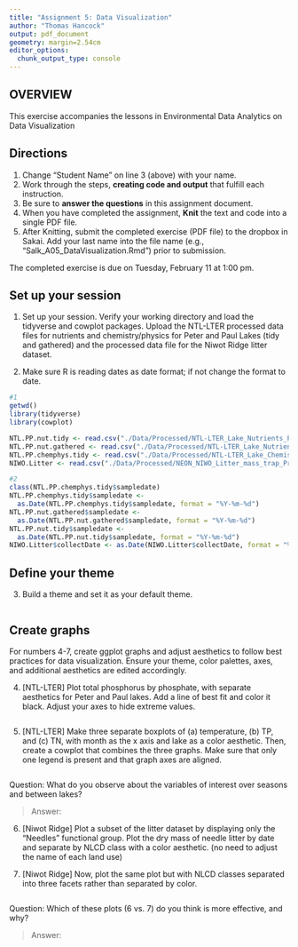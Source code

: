 ```yaml
---
title: "Assignment 5: Data Visualization"
author: "Thomas Hancock"
output: pdf_document
geometry: margin=2.54cm
editor_options: 
  chunk_output_type: console
---
```


## OVERVIEW

This exercise accompanies the lessons in Environmental Data Analytics on Data Visualization 

## Directions
1. Change "Student Name" on line 3 (above) with your name.
3. Work through the steps, **creating code and output** that fulfill each instruction.
4. Be sure to **answer the questions** in this assignment document.
6. When you have completed the assignment, **Knit** the text and code into a single PDF file.
8. After Knitting, submit the completed exercise (PDF file) to the dropbox in Sakai. Add your last name into the file name (e.g., "Salk_A05_DataVisualization.Rmd") prior to submission.

The completed exercise is due on Tuesday, February 11 at 1:00 pm.



## Set up your session 
1. Set up your session. Verify your working directory and load the tidyverse and cowplot packages. Upload the NTL-LTER processed data files for nutrients and chemistry/physics for Peter and Paul Lakes (tidy and gathered) and the processed data file for the Niwot Ridge litter dataset. 

2. Make sure R is reading dates as date format; if not change the format to date.

```r
#1
getwd()
library(tidyverse)
library(cowplot)

NTL.PP.nut.tidy <- read.csv("./Data/Processed/NTL-LTER_Lake_Nutrients_PeterPaul_Processed.csv")
NTL.PP.nut.gathered <- read.csv("./Data/Processed/NTL-LTER_Lake_Nutrients_PeterPaulGathered_Processed.csv")
NTL.PP.chemphys.tidy <- read.csv("./Data/Processed/NTL-LTER_Lake_ChemistryPhysics_PeterPaul_Processed.csv")
NIWO.Litter <- read.csv("./Data/Processed/NEON_NIWO_Litter_mass_trap_Processed.csv")

#2
class(NTL.PP.chemphys.tidy$sampledate)
NTL.PP.chemphys.tidy$sampledate <- 
  as.Date(NTL.PP.chemphys.tidy$sampledate, format = "%Y-%m-%d")
NTL.PP.nut.gathered$sampledate <- 
  as.Date(NTL.PP.nut.gathered$sampledate, format = "%Y-%m-%d")
NTL.PP.nut.tidy$sampledate <- 
  as.Date(NTL.PP.nut.tidy$sampledate, format = "%Y-%m-%d")
NIWO.Litter$collectDate <- as.Date(NIWO.Litter$collectDate, format = "%Y-%m-%d")


```
## Define your theme
3. Build a theme and set it as your default theme.

```r


```

## Create graphs
For numbers 4-7, create ggplot graphs and adjust aesthetics to follow best practices for data visualization. Ensure your theme, color palettes, axes, and additional aesthetics are edited accordingly.

4. [NTL-LTER] Plot total phosphorus by phosphate, with separate aesthetics for Peter and Paul lakes. Add a line of best fit and color it black. Adjust your axes to hide extreme values.

```r



```


5. [NTL-LTER] Make three separate boxplots of (a) temperature, (b) TP, and (c) TN, with month as the x axis and lake as a color aesthetic. Then, create a cowplot that combines the three graphs. Make sure that only one legend is present and that graph axes are aligned.

```r


```

Question: What do you observe about the variables of interest over seasons and between lakes? 

> Answer: 

6. [Niwot Ridge] Plot a subset of the litter dataset by displaying only the "Needles" functional group. Plot the dry mass of needle litter by date and separate by NLCD class with a color aesthetic. (no need to adjust the name of each land use)

7. [Niwot Ridge] Now, plot the same plot but with NLCD classes separated into three facets rather than separated by color. 

```r



```

Question: Which of these plots (6 vs. 7) do you think is more effective, and why? 

> Answer: 